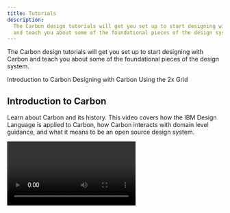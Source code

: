 ```yaml
---
title: Tutorials
description:
  The Carbon design tutorials will get you set up to start designing with Carbon
  and teach you about some of the foundational pieces of the design system.
---
```



<PageDescription>

The Carbon design tutorials will get you set up to start designing with Carbon
and teach you about some of the foundational pieces of the design system.

</PageDescription>

<AnchorLinks>

<AnchorLink>Introduction to Carbon</AnchorLink>
<AnchorLink>Designing with Carbon</AnchorLink>
<AnchorLink>Using the 2x Grid</AnchorLink>

</AnchorLinks>

## Introduction to Carbon

Learn about Carbon and its history. This video covers how the IBM Design
Language is applied to Carbon, how Carbon interacts with domain level guidance,
and what it means to be an open source design system.

<Video title="Introduction to Carbon" vimeoId="457802924" />

For further learning, check out
[All about Carbon](/all-about-carbon/what-is-carbon),
[Get started](/designing/get-started), and the
[IBM Design Language](https://www.ibm.com/design/language/).

## Designing with Carbon

This video covers how to design with components and type styles, and where to
find relevant guidance and resources while designing. It also goes through the
steps of getting set up with the Carbon Sketch kits and grid template.

<Video title="designing with carbon" vimeoId="457803206" />

To learn more about our Sketch kits, head over to
[Design kits](/designing/kits/sketch).

## Using the 2x Grid

Learn about the fundamentals of using our 2x Grid. This video gives an overview
of basic grid terminology, breakpoints, the three grid modes, and some resources
to get started designing with the 2x Grid.

<Video title="Using the 2x grid" vimeoId="457802917" />

You can find detailed grid guidance on the
[2x Grid](/guidelines/2x-grid/overview) page.
